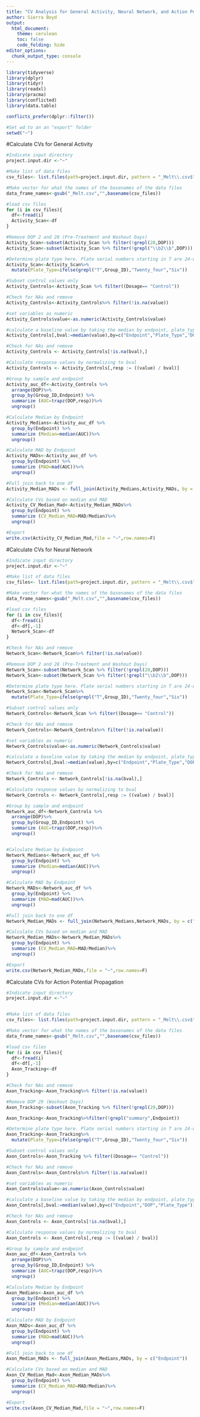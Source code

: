 ---
title: "CV Analysis for General Activity, Neural Network, and Action Potential Propagation"
author: Sierra Boyd
output:
  html_document:
    theme: cerulean
    toc: false
    code_folding: hide
editor_options: 
  chunk_output_type: console
---
```{r load packages}

library(tidyverse)
library(dplyr)
library(tidyr)
library(readxl)
library(pracma)
library(conflicted)
library(data.table)

conflicts_prefer(dplyr::filter())

```

```{r}
#Set wd to an an "export" folder
setwd("~")
```

#Calculate CVs for General Activity
```{r}
#Indicate input directory
project.input.dir <-"~"

#Make list of data files 
csv_files<- list.files(path=project.input.dir, pattern = "_Melt\\.csv$", recursive = T, full.names = T) 

#Make vector for what the names of the basenames of the data files
data_frame_names<-gsub("_Melt.csv","",basename(csv_files))

#load csv files
for (i in csv_files){
  df<-fread(i)
  Activity_Scan<-df
}

#Remove DOP 2 and 28 (Pre-Treatment and Washout Days)
Activity_Scan<-subset(Activity_Scan %>% filter(!grepl(28,DOP)))
Activity_Scan<-subset(Activity_Scan %>% filter(!grepl("\\b2\\b",DOP)))

#Determine plate type here. Plate serial numbers starting in T are 24-well plate and serial numbers starting in M are 6-well plates
Activity_Scan<-Activity_Scan%>%
  mutate(Plate_Type=ifelse(grepl("T",Group_ID),"Twenty_four","Six"))

#Subset control values only 
Activity_Controls<-Activity_Scan %>% filter((Dosage== "Control"))

#Check for NAs and remove
Activity_Controls<-Activity_Controls%>% filter(!is.na(value))

#set variables as numeric
Activity_Controls$value<-as.numeric(Activity_Controls$value)

#calculate a baseline value by taking the median by endpoint, plate_type and DOP
Activity_Controls[,bval:=median(value),by=c("Endpoint","Plate_Type","DOP")]

#Check for NAs and remove
Activity_Controls <- Activity_Controls[!is.na(bval),]

#Calculate response values by normalizing to bval
Activity_Controls <- Activity_Controls[,resp := ((value) / bval)]

#Group by sample and endpoint
Activity_auc_df<-Activity_Controls %>%
  arrange(DOP)%>%
  group_by(Group_ID,Endpoint) %>%
  summarize (AUC=trapz(DOP,resp))%>%
  ungroup()

#Calculate Median by Endpoint
Activity_Medians<-Activity_auc_df %>%
  group_by(Endpoint) %>%
  summarize (Median=median(AUC))%>%
  ungroup()

#Calculate MAD by Endpoint
Activity_MADs<-Activity_auc_df %>%
  group_by(Endpoint) %>%
  summarize (MAD=mad(AUC))%>%
  ungroup()

#Full join back to one df
Activity_Median_MADs <- full_join(Activity_Medians,Activity_MADs, by = c("Endpoint"))

#Calculate CVs based on median and MAD
Activity_CV_Median_Mad<-Activity_Median_MADs%>%
  group_by(Endpoint) %>%
  summarize (CV_Median_MAD=MAD/Median)%>%
  ungroup()

#Export
write.csv(Activity_CV_Median_Mad,file = "~",row.names=F)

```

#Calculate CVs for Neural Network
```{r}
#Indicate input directory
project.input.dir <-"~"

#Make list of data files 
csv_files<- list.files(path=project.input.dir, pattern = "_Melt\\.csv$", recursive = T, full.names = T) 

#Make vector for what the names of the basenames of the data files
data_frame_names<-gsub("_Melt.csv","",basename(csv_files))

#load csv files
for (i in csv_files){
  df<-fread(i)
  df<-df[,-1]
  Network_Scan<-df
}

#Check for NAs and remove
Network_Scan<-Network_Scan%>% filter(!is.na(value))

#Remove DOP 2 and 28 (Pre-Treatment and Washout Days)
Network_Scan<-subset(Network_Scan %>% filter(!grepl(28,DOP)))
Network_Scan<-subset(Network_Scan %>% filter(!grepl("\\b2\\b",DOP)))

#Determine plate type here. Plate serial numbers starting in T are 24-well plate and serial numbers starting in M are 6-well plates
Network_Scan<-Network_Scan%>%
  mutate(Plate_Type=ifelse(grepl("T",Group_ID),"Twenty_four","Six"))

#Subset control values only 
Network_Controls<-Network_Scan %>% filter((Dosage== "Control"))

#Check for NAs and remove
Network_Controls<-Network_Controls%>% filter(!is.na(value))

#set variables as numeric
Network_Controls$value<-as.numeric(Network_Controls$value)

#calculate a baseline value by taking the median by endpoint, plate_type and DOP
Network_Controls[,bval:=median(value),by=c("Endpoint","Plate_Type","DOP")]

#Check for NAs and remove
Network_Controls <- Network_Controls[!is.na(bval),]

#Calculate response values by normalizing to bval
Network_Controls <- Network_Controls[,resp := ((value) / bval)]

#Group by sample and endpoint
Network_auc_df<-Network_Controls %>%
  arrange(DOP)%>%
  group_by(Group_ID,Endpoint) %>%
  summarize (AUC=trapz(DOP,resp))%>%
  ungroup()


#Calculate Median by Endpoint
Network_Medians<-Network_auc_df %>%
  group_by(Endpoint) %>%
  summarize (Median=median(AUC))%>%
  ungroup()

#Calculate MAD by Endpoint
Network_MADs<-Network_auc_df %>%
  group_by(Endpoint) %>%
  summarize (MAD=mad(AUC))%>%
  ungroup()

#Full join back to one df
Network_Median_MADs <- full_join(Network_Medians,Network_MADs, by = c("Endpoint"))

#Calculate CVs based on median and MAD
Network_Median_MADs<-Network_Median_MADs%>%
  group_by(Endpoint) %>%
  summarize (CV_Median_MAD=MAD/Median)%>%
  ungroup()

#Export
write.csv(Network_Median_MADs,file = "~",row.names=F)

```

#Calculate CVs for Action Potential Propagation
```{r}
#Indicate input directory
project.input.dir <-"~"


#Make list of data files 
csv_files<- list.files(path=project.input.dir, pattern = "_Melt\\.csv$", recursive = T, full.names = T) 

#Make vector for what the names of the basenames of the data files
data_frame_names<-gsub("_Melt.csv","",basename(csv_files))

#load csv files
for (i in csv_files){
  df<-fread(i)
  df<-df[,-1]
  Axon_Tracking<-df
}

#Check for NAs and remove
Axon_Tracking<-Axon_Tracking%>% filter(!is.na(value))

#Remove DOP 29 (Washout Days)
Axon_Tracking<-subset(Axon_Tracking %>% filter(!grepl(29,DOP)))

Axon_Tracking<-Axon_Tracking%>%filter(!grepl("summary",Endpoint))

#Determine plate type here. Plate serial numbers starting in T are 24-well plate and serial numbers starting in M are 6-well plates
Axon_Tracking<-Axon_Tracking%>%
  mutate(Plate_Type=ifelse(grepl("T",Group_ID),"Twenty_four","Six"))

#Subset control values only 
Axon_Controls<-Axon_Tracking %>% filter((Dosage== "Control"))

#Check for NAs and remove
Axon_Controls<-Axon_Controls%>% filter(!is.na(value))

#set variables as numeric
Axon_Controls$value<-as.numeric(Axon_Controls$value)

#calculate a baseline value by taking the median by endpoint, plate_type and DOP
Axon_Controls[,bval:=median(value),by=c("Endpoint","DOP","Plate_Type")]

#Check for NAs and remove
Axon_Controls <- Axon_Controls[!is.na(bval),]

#Calculate response values by normalizing to bval
Axon_Controls <- Axon_Controls[,resp := ((value) / bval)]

#Group by sample and endpoint
Axon_auc_df<-Axon_Controls %>%
  arrange(DOP)%>%
  group_by(Group_ID,Endpoint) %>%
  summarize (AUC=trapz(DOP,resp))%>%
  ungroup()

#Calculate Median by Endpoint
Axon_Medians<-Axon_auc_df %>%
  group_by(Endpoint) %>%
  summarize (Median=median(AUC))%>%
  ungroup()

#Calculate MAD by Endpoint
Axon_MADs<-Axon_auc_df %>%
  group_by(Endpoint) %>%
  summarize (MAD=mad(AUC))%>%
  ungroup()

#Full join back to one df
Axon_Median_MADs <- full_join(Axon_Medians,MADs, by = c("Endpoint"))

#Calculate CVs based on median and MAD
Axon_CV_Median_Mad<-Axon_Median_MADs%>%
  group_by(Endpoint) %>%
  summarize (CV_Median_MAD=MAD/Median)%>%
  ungroup()

#Export
write.csv(Axon_CV_Median_Mad,file = "~",row.names=F)

```
